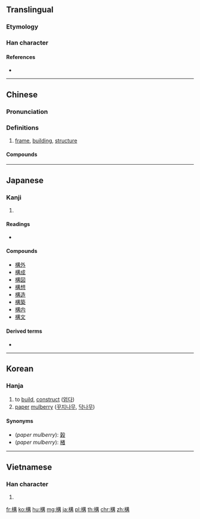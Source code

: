 {{also|构|横}}
==Translingual==

===Etymology===
{{Han compound|木|冓|c1=s|c2=p|t1=wood|ls=psc}}

===Han character===
{{Han char|rn=75|rad=木|as=10|sn=14|four=45947|canj=DTTB|ids=⿰木冓}}

====References====
* {{Han ref|kx=0546.070|dkj=15317|dj=0933.210|hdz=21259.070|uh=69CB|ud=27083|bh=BA63|bd=47715}}

----

==Chinese==
{{zh-forms|s=构}}

===Pronunciation===
{{zh-pron
|m=gòu
|c=kau3,gau3
|h=pfs=kiêu/kieu
|mn=kò͘
|mc=y
|oc=y
|ma=
|cat=n
}}

===Definitions===
{{zh-hanzi}}

# [[frame]], [[building]], [[structure]]

====Compounds====
{{der3|title=Compounds
|{{zh-l|構詞法}}
|{{zh-l|構架}}
|{{zh-l|構件}}
|{{zh-l|構建}}
|{{zh-l|構思}}
|{{zh-l|構圖}}
|{{zh-l|構陷}}
|{{zh-l|構想}}
|{{zh-l|構型}}
|{{zh-l|構怨}}
|{{zh-l|構造}}
|{{zh-l|構造單元}}
|{{zh-l|構造地震}}
|{{zh-l|構造運動}}
|{{zh-l|構築}}
|{{zh-l|構築物}}
}}

----

==Japanese==

===Kanji===
{{ja-kanji|grade=5|rs=木10}}

# {{defn|lang=ja|sort=木10}}

====Readings====
* {{ja-readings|goon=[[く]] (ku) {{non-joyo-reading}}|kanon=[[こう]] (kō)|kun=[[かまえる]] ([[構える]], kamaeru), [[かまえ]] ([[構え]], kamae), [[かまう]] ([[構う]], kamau)}}

====Compounds====
* [[構外]]
* [[構成]]
* [[構図]]
* [[構想]]
* [[構造]]
* [[構築]]
* [[構内]]
* [[構文]]

====Derived terms====
* {{l|ja|構いません|tr=[[かまいません]], kamaimasen}}

----

==Korean==

===Hanja===
{{ko-hanja|hangeul=구|eumhun=|rv=gu|mr=ku|y=kwu}}

{{wikipedia|paper mulberry}}
# to [[build]], [[construct]] ([[얽다]])
# [[paper]] [[mulberry]] ([[꾸지나무]], [[닥나무]])

====Synonyms====
* (''paper mulberry''): [[榖]]
* (''paper mulberry''): [[楮]]

----

==Vietnamese==

===Han character===
{{vi-hantu|cấu|rs=木10}}

# {{defn|lang=vi|sort=木10}}

[[fr:構]]
[[ko:構]]
[[hu:構]]
[[mg:構]]
[[ja:構]]
[[pl:構]]
[[th:構]]
[[chr:構]]
[[zh:構]]